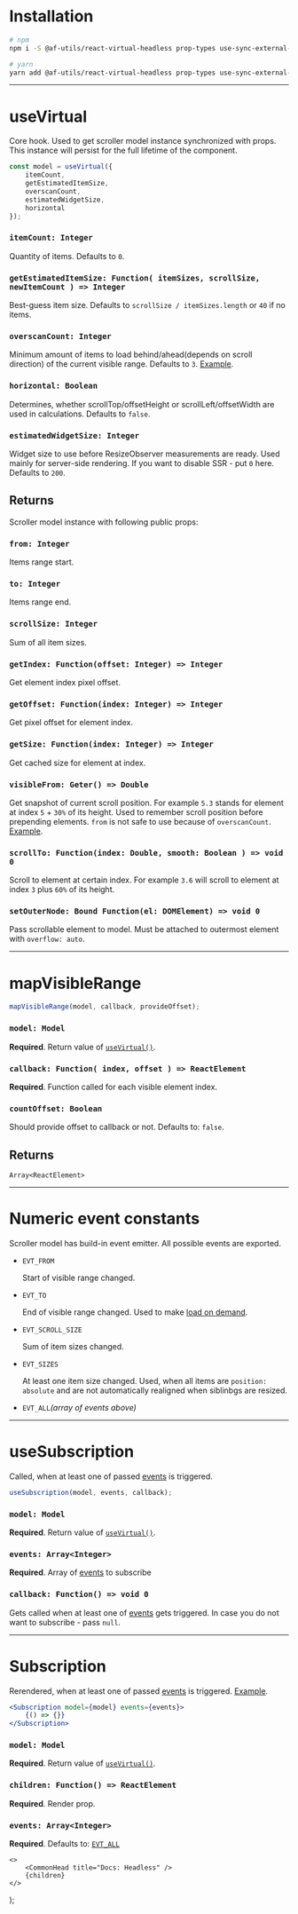 
# Installation

```bash
# npm
npm i -S @af-utils/react-virtual-headless prop-types use-sync-external-store

# yarn
yarn add @af-utils/react-virtual-headless prop-types use-sync-external-store
```

---

# useVirtual

Core hook. Used to get scroller model instance synchronized with props.
This instance will persist for the full lifetime of the component.

```jsx
const model = useVirtual({
    itemCount,
    getEstimatedItemSize,
    overscanCount,
    estimatedWidgetSize,
    horizontal
});
```

### `itemCount: Integer`

Quantity of items. Defaults to `0`.

### `getEstimatedItemSize: Function( itemSizes, scrollSize, newItemCount ) => Integer`

Best-guess item size. Defaults to `scrollSize / itemSizes.length` or `40` if no items.

### `overscanCount: Integer`

Minimum amount of items to load behind/ahead(depends on scroll direction) of the current visible range. Defaults to `3`. [Example](/virtual/examples/list/ExtraEvents).

### `horizontal: Boolean`

Determines, whether scrollTop/offsetHeight or scrollLeft/offsetWidth are used in calculations. Defaults to `false`.

### `estimatedWidgetSize: Integer`

Widget size to use before ResizeObserver measurements are ready.
Used mainly for server-side rendering. If you want to disable SSR - put `0` here.
Defaults to `200`.

## Returns

Scroller model instance with following public props:

### `from: Integer`

Items range start.

### `to: Integer`

Items range end.

### `scrollSize: Integer`

Sum of all item sizes.

### `getIndex: Function(offset: Integer) => Integer`

Get element index pixel offset.

### `getOffset: Function(index: Integer) => Integer`

Get pixel offset for element index.

### `getSize: Function(index: Integer) => Integer`

Get cached size for element at index.

### `visibleFrom: Geter() => Double`

Get snapshot of current scroll position. For example `5.3` stands for element at index `5` + `30%` of its height.
Used to remember scroll position before prepending elements. `from` is not safe to use because of `overscanCount`.
[Example](/examples/list/PrependItems).

### `scrollTo: Function(index: Double, smooth: Boolean ) => void 0`

Scroll to element at certain index. For example `3.6` will scroll to element at index `3` plus `60%` of its height.

### `setOuterNode: Bound Function(el: DOMElement) => void 0`

Pass scrollable element to model. Must be attached to outermost element with `overflow: auto`.

---

# mapVisibleRange

```jsx
mapVisibleRange(model, callback, provideOffset);
```

### `model: Model`

**Required**. Return value of [`useVirtual()`](#usevirtual).

### `callback: Function( index, offset ) => ReactElement`

**Required**. Function called for each visible element index.

### `countOffset: Boolean`

Should provide offset to callback or not. Defaults to: `false`.

## Returns

`Array<ReactElement>`

---

# Numeric event constants

Scroller model has build-in event emitter. All possible events are exported.

-   `EVT_FROM`

    Start of visible range changed.

-   `EVT_TO`

    End of visible range changed. Used to make [load on demand](/virtual/examples/list/LoadOnDemand).

-   `EVT_SCROLL_SIZE`

    Sum of item sizes changed.

-   `EVT_SIZES`

    At least one item size changed. Used, when all items are `position: absolute` and are not automatically realigned
    when siblinbgs are resized.

-   `EVT_ALL`_(array of events above)_

---

# useSubscription

Called, when at least one of passed [events](#numeric-event-constants) is triggered.

```jsx
useSubscription(model, events, callback);
```

### `model: Model`

**Required**. Return value of [`useVirtual()`](#usevirtual).

### `events: Array<Integer>`

**Required**. Array of [events](#numeric-event-constants) to subscribe

### `callback: Function() => void 0`

Gets called when at least one of [events](#numeric-event-constants) gets triggered. In case you do not want to subscribe - pass `null`.

---

# Subscription

Rerendered, when at least one of passed [events](#numeric-event-constants) is triggered. [Example](/virtual/examples/list/ExtraEvents).

```jsx
<Subscription model={model} events={events}>
    {() => {}}
</Subscription>
```

### `model: Model`

**Required**. Return value of [`useVirtual()`](#usevirtual).

### `children: Function() => ReactElement`

**Required**. Render prop.

### `events: Array<Integer>`

**Required**. Defaults to: [`EVT_ALL`](#numeric-event-constants)

    <>
        <CommonHead title="Docs: Headless" />
        {children}
    </>
);

